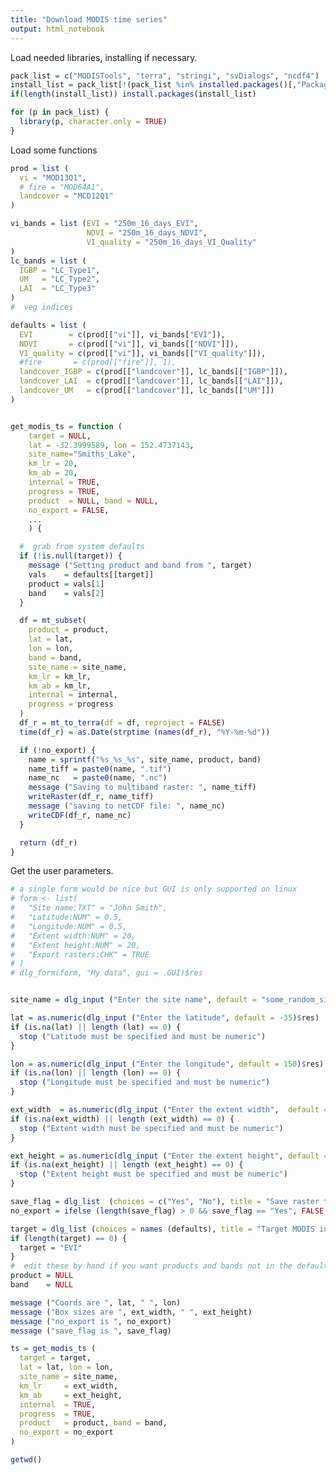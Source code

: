 ```yaml
---
title: "Download MODIS time series"
output: html_notebook
---
```


Load needed libraries, installing if necessary.


```r

pack_list = c("MODISTools", "terra", "stringi", "svDialogs", "ncdf4")
install_list = pack_list[!(pack_list %in% installed.packages()[,"Package"])]
if(length(install_list)) install.packages(install_list)

for (p in pack_list) {
  library(p, character.only = TRUE)
}


```

Load some functions

```r

prod = list (
  vi = "MOD13Q1",
  # fire = "MOD64A1",
  landcover = "MCD12Q1"
)

vi_bands = list (EVI = "250m_16_days_EVI",
                 NDVI = "250m_16_days_NDVI",
                 VI_quality = "250m_16_days_VI_Quality"
)
lc_bands = list (
  IGBP = "LC_Type1",
  UM   = "LC_Type2",
  LAI  = "LC_Type3"
)
#  veg indices

defaults = list (
  EVI        = c(prod[["vi"]], vi_bands["EVI"]),
  NDVI       = c(prod[["vi"]], vi_bands[["NDVI"]]),
  VI_quality = c(prod[["vi"]], vi_bands[["VI_quality"]]),
  #fire       = c(prod[["fire"]], 1),
  landcover_IGBP = c(prod[["landcover"]], lc_bands[["IGBP"]]),
  landcover_LAI  = c(prod[["landcover"]], lc_bands[["LAI"]]),
  landcover_UM   = c(prod[["landcover"]], lc_bands[["UM"]])
)


get_modis_ts = function (
    target = NULL,
    lat = -32.3999589, lon = 152.4737143,
    site_name="Smiths_Lake",
    km_lr = 20,
    km_ab = 20,
    internal = TRUE,
    progress = TRUE,
    product  = NULL, band = NULL,
    no_export = FALSE,
    ...
    ) {

  #  grab from system defaults
  if (!is.null(target)) {
    message ("Setting product and band from ", target)
    vals    = defaults[[target]]
    product = vals[1]
    band    = vals[2]
  }

  df = mt_subset(
    product = product,
    lat = lat,
    lon = lon,
    band = band,
    site_name = site_name,
    km_lr = km_lr,
    km_ab = km_lr,
    internal = internal,
    progress = progress
  )
  df_r = mt_to_terra(df = df, reproject = FALSE)
  time(df_r) = as.Date(strptime (names(df_r), "%Y-%m-%d"))

  if (!no_export) {
    name = sprintf("%s_%s_%s", site_name, product, band)
    name_tiff = paste0(name, ".tif")
    name_nc   = paste0(name, ".nc")
    message ("Saving to multiband raster: ", name_tiff)
    writeRaster(df_r, name_tiff)
    message ("saving to netCDF file: ", name_nc)
    writeCDF(df_r, name_nc)
  }

  return (df_r)
}

```

Get the user parameters.

```r
# a single form would be nice but GUI is only supported on linux
# form <- list(
#   "Site name:TXT" = "John Smith",
#   "Latitude:NUM" = 0.5,
#   "Longitude:NUM" = 0.5,
#   "Extent width:NUM" = 20,
#   "Extent height:NUM" = 20,
#   "Export rasters:CHK" = TRUE
# )
# dlg_form(form, "My data", gui = .GUI)$res


site_name = dlg_input ("Enter the site name", default = "some_random_site")$res

lat = as.numeric(dlg_input ("Enter the latitude", default = -35)$res)
if (is.na(lat) || length (lat) == 0) {
  stop ("Latitude must be specified and must be numeric")
}

lon = as.numeric(dlg_input ("Enter the longitude", default = 150)$res)
if (is.na(lon) || length (lon) == 0) {
  stop ("Longitude must be specified and must be numeric")
}

ext_width  = as.numeric(dlg_input ("Enter the extent width",  default = 20)$res)
if (is.na(ext_width) || length (ext_width) == 0) {
  stop ("Extent width must be specified and must be numeric")
}

ext_height = as.numeric(dlg_input ("Enter the extent height", default = 20)$res)
if (is.na(ext_height) || length (ext_height) == 0) {
  stop ("Extent height must be specified and must be numeric")
}

save_flag = dlg_list  (choices = c("Yes", "No"), title = "Save raster to files?")$res
no_export = ifelse (length(save_flag) > 0 && save_flag == "Yes", FALSE, TRUE)

target = dlg_list (choices = names (defaults), title = "Target MODIS index")$res
if (length(target) == 0) {
  target = "EVI"
}
#  edit these by hand if you want products and bands not in the defaults
product = NULL
band    = NULL

message ("Coords are ", lat, " ", lon)
message ("Box sizes are ", ext_width, " ", ext_height)
message ("no_export is ", no_export)
message ("save_flag is ", save_flag)

ts = get_modis_ts (
  target = target,
  lat = lat, lon = lon,
  site_name = site_name,
  km_lr     = ext_width,
  km_ab     = ext_height,
  internal  = TRUE,
  progress  = TRUE,
  product   = product, band = band,
  no_export = no_export
)

getwd()

```
